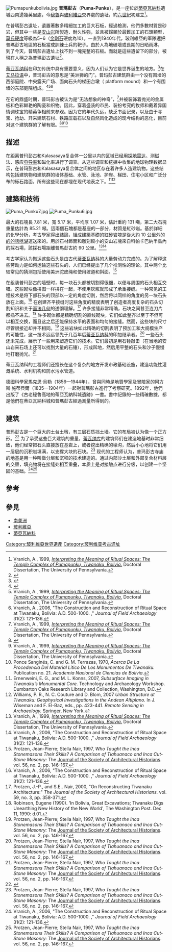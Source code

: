 {{Infobox ancient site
| name = 普瑪彭古
  |native_name = {{lang|es|Puma Punku}}
  |alternate_name = 
  |image = Puma Punku14.JPG
  |imagealttext = 
  |caption =普瑪彭古
  |map = 
  |map_caption = 普瑪彭古
  |map_type = Bolivia
  |map_alt = 
  |latitude  = -16.56169
  |longitude  = -68.679931
  |map_size = 
  |location = [[玻利維亞|玻利維亞]]
  |region = 
  |coordinates = 
  |type = 
  |part_of = 
  |length = 
  |width = 
  |area = 
  |height = 
  |builder = 
  |material = 
  |built = 
  |abandoned = 
  |epochs = 
  |cultures = 
  |dependency_of = 
  |occupants = 
  |event = 
  |excavations = 
  |archaeologists = 
  |condition = 
  |ownership = 
  |management = 
  |public_access = 
  |website = <!-- {{URL|example.com}} -->
  |notes = 
}}
[[Image:Pumapunkubolivia.jpg|thumb]]
'''普瑪彭古'''（'''Puma-Punku'''），是一座位於[[蒂亞瓦納科|蒂亞瓦納科]]遺城西南邊幾英里處，今[[秘魯|秘魯]]與[[玻利維亞|玻利維亞]]交界處的遺址，約[[六世紀|六世紀]]初建立<ref name="Vranich1999">Vranich, A., 1999, [http://repository.upenn.edu/dissertations/AAI9926211/ ''Interpreting the Meaning of Ritual Spaces: The Temple Complex of Pumapunku, Tiwanaku, Bolivia.''] {{Wayback|url=http://repository.upenn.edu/dissertations/AAI9926211/ |date=20210119132237 }} Doctoral Dissertation, The University of Pennsylvania.</ref>。 

在普瑪彭古遺址，遺置著數多精細加工的巨大石板，經過檢測，他們多數材質是砂岩，但其中一些是[[安山岩|安山岩]]所製造、耐久性強，並且被歸類於最難加工的石頭類型，[[莫氏硬度|莫氏硬度]]等級為5~6（[[金剛石|金剛石]]硬度為10）。一直到1940年代，玻利維亞的軍隊還把普瑪彭古地區的石板當成訓練士兵的靶子。由於人為地破壞或長期的日晒雨淋， 到了今天，普瑪彭古遺址上找不到一塊完整的石板。而就是這些遺留下的部分，被現在人稱之為普瑪彭古遺址<ref>{{Cite web|title=一名考古学家虚拟复原了前印加神庙，整个过程如同拼乐高_文化_好奇心日报|url=http://www.qdaily.com/articles/60680.html|accessdate=2021-03-19|work=www.qdaily.com|archive-date=2020-01-05|archive-url=https://web.archive.org/web/20200105112734/http://www.qdaily.com/articles/60680.html|dead-url=no}}</ref>。

[[蒂亞瓦納科|蒂亚瓦纳科]]在印加传统中具有重要意义，因为人们认为它是世界诞生的地方。<ref name="Sage Knowledge">{{cite book|last=Birx|first=H. James|title=Encyclopedia of Anthropology.|year=2006|publisher=SAGE Publications, Inc.|location=Thousand Oaks, CA|url=http://knowledge.sagepub.com/view/anthropology/n873.xml?rskey=7cf0RS&row=1|access-date=2020-08-30|archive-date=2013-10-29|archive-url=https://web.archive.org/web/20131029214444/http://knowledge.sagepub.com/view/anthropology/n873.xml?rskey=7cf0RS&row=1|dead-url=no}}</ref>在[[艾馬拉語|艾马拉语]]中，普玛彭古的意思是“美洲狮的门”。普玛彭古建筑群由一个没有围墙的西部庭院、中央露天广场、面向石头的梯田台墩（ platform mound）和一个有围墙的东部庭院组成。<ref name="Isbell2004a">{{Citation|last=Isbell|first=William H.|year=2004|chapter=Palaces and Politics in the Andean Middle Horizon|pages=191–246|editor1-last=Evans|editor1-first=Susan Toby|editor2-last=Pillsbury|editor2-first=Joanne|title=Palaces of the Ancient New World|place=[[Washington,_D.C.|Washington, D.C.]]|publisher=[[Dumbarton_Oaks|Dumbarton Oaks]] Research Library and Collection|isbn=0-88402-300-1|chapter-url=http://www.doaks.org/resources/publications/doaks-online-publications/pre-columbian-studies/palaces-of-the-ancient-new-world/isbn-0-88402-300-1.pdf/view|accessdate=2010-04-26|archive-date=2013-10-29|archive-url=https://web.archive.org/web/20131029194200/http://www.doaks.org/resources/publications/doaks-online-publications/pre-columbian-studies/palaces-of-the-ancient-new-world/isbn-0-88402-300-1.pdf/view|dead-url=yes}}</ref><ref name="Vranich19992">Vranich, A., 1999, [http://repository.upenn.edu/dissertations/AAI9926211/ ''Interpreting the Meaning of Ritual Spaces: The Temple Complex of Pumapunku, Tiwanaku, Bolivia.''] {{Wayback|url=http://repository.upenn.edu/dissertations/AAI9926211/ |date=20210119132237 }} Doctoral Dissertation, The University of Pennsylvania.</ref><ref name="Vranich2006">Vranich, A., 2006, "The Construction and Reconstruction of Ritual Space at Tiwanaku, Bolivia: A.D. 500-1000. ," ''Journal of Field Archaeology'' 31(2): 121–136.</ref>

在它的鼎盛时期，普玛彭古被认为是“无法想象的神奇”，<ref name="Vranich19993">Vranich, A., 1999, [http://repository.upenn.edu/dissertations/AAI9926211/ ''Interpreting the Meaning of Ritual Spaces: The Temple Complex of Pumapunku, Tiwanaku, Bolivia.''] {{Wayback|url=http://repository.upenn.edu/dissertations/AAI9926211/ |date=20210119132237 }} Doctoral Dissertation, The University of Pennsylvania.</ref>并被装饰着抛光的金属板和色彩鲜艳的陶瓷和织物。因此，穿着盛装的市民、装扮考究的牧师和戴着异国情调珠宝的精英争相前来参观。因为它的年代久远，缺乏书面记录，以及由于寻宝、抢劫、开采建筑石材、铁路压载石以及自然风化造成的现今结构的恶化，目前对这个建筑群的了解有限。<ref name="Isbell2004a2">{{Citation|last=Isbell|first=William H.|year=2004|chapter=Palaces and Politics in the Andean Middle Horizon|pages=191–246|editor1-last=Evans|editor1-first=Susan Toby|editor2-last=Pillsbury|editor2-first=Joanne|title=Palaces of the Ancient New World|place=[[Washington,_D.C.|Washington, D.C.]]|publisher=[[Dumbarton_Oaks|Dumbarton Oaks]] Research Library and Collection|isbn=0-88402-300-1|chapter-url=http://www.doaks.org/resources/publications/doaks-online-publications/pre-columbian-studies/palaces-of-the-ancient-new-world/isbn-0-88402-300-1.pdf/view|accessdate=2010-04-26|archive-date=2013-10-29|archive-url=https://web.archive.org/web/20131029194200/http://www.doaks.org/resources/publications/doaks-online-publications/pre-columbian-studies/palaces-of-the-ancient-new-world/isbn-0-88402-300-1.pdf/view|dead-url=yes}}</ref><ref name="Vranich19994">Vranich, A., 1999, [http://repository.upenn.edu/dissertations/AAI9926211/ ''Interpreting the Meaning of Ritual Spaces: The Temple Complex of Pumapunku, Tiwanaku, Bolivia.''] {{Wayback|url=http://repository.upenn.edu/dissertations/AAI9926211/ |date=20210119132237 }} Doctoral Dissertation, The University of Pennsylvania.</ref><ref name="Sangines1970">Ponce Sanginés, C. and G. M. Terrazas, 1970, ''Acerca De La Procedencia Del Material Lítico De Los Monumentos De Tiwanaku.'' Publication no. 21. ''Academia Nacional de Ciencias de Bolivia''.</ref>

== 描述 ==
在距离普玛彭古和Kalasasaya复合体一公里以内的区域已经用[[探地雷达|探地雷达]]、测磁法、感应[[電導率|电导率]]和磁化率进行了调查。从这些调查和挖掘中收集的地球物理数据显示，在普玛彭古和Kalasasaya复合体之间的地区存在着许多人造建筑物。这些结构包括建筑物和建筑群的墙体基础、水管、泳池、护岸、梯田、住宅小区和广泛分布的砾石路面，所有这些现在都埋在现代地表之下。<ref name="Ernenweini +2007">Ernenweini, E. G., and M. L. Konns, 2007, ''Subsurface Imaging in Tiwanaku’s Monumental Core.'' Technology and Archaeology Workshop. Dumbarton Oaks Research Library and Collection, Washington, D.C.</ref><ref name="Willaims+2007">Williams, P. R., N. C. Couture and D. Blom, 2007 ''Urban Structure at Tiwanaku: Geophysical Investigations in the Andean Altiplano.'' In J. Wiseman and F. El-Baz, eds., pp. 423-441. ''Remote Sensing in Archaeology.'' Springer, New York.</ref>

== 建築和技術 ==
[[File:Puma_Punku7.jpg|right]]
[[File:Puma_Punku6.jpg|right]]

最大的石塊長 7.81 米，寬 5.17 米，平均厚 1.07 米，估計重約 131 噸，第二大石塊重量估計為 85.21 噸。這兩個石塊都是基座的一部分，材質是紅砂岩。基於詳細的化學分析，考古學家得出結論，組成建築基礎的紅砂岩塊是從大約 10 公里外的[[的的喀喀湖|的的喀喀湖]]運送來的。用於石材飾面和雕刻較小的安山岩塊來自科帕卡巴納半島內的採石場，該採石場距離普馬彭古約 90 公里。<ref name="Vranich19996">Vranich, A., 1999, [http://repository.upenn.edu/dissertations/AAI9926211/ ''Interpreting the Meaning of Ritual Spaces: The Temple Complex of Pumapunku, Tiwanaku, Bolivia.''] {{Wayback|url=http://repository.upenn.edu/dissertations/AAI9926211/ |date=20210119132237 }} Doctoral Dissertation, The University of Pennsylvania.</ref><ref name="Vranich20064">Vranich, A., 2006, "The Construction and Reconstruction of Ritual Space at Tiwanaku, Bolivia: A.D. 500-1000. ," ''Journal of Field Archaeology'' 31(2): 121–136.</ref>

考古学家认为搬运这些石头是由古代[[蒂亞瓦納科|蒂亚瓦纳科]]的大量劳动力完成的。为了解释这些劳动力是如何运输这些石头的，人们已经提出了几个推测性的理论。其中两个比较常见的猜测包括使用美洲驼皮绳和使用坡道和斜面。<ref name="ProtzenNair1997">Protzen, Jean-Pierre; Stella Nair, 1997, ''Who Taught the Inca Stonemasons Their Skills? A Comparison of Tiahuanaco and Inca Cut-Stone Masonry:'' The [[Journal_of_the_Society_of_Architectural_Historians|Journal of the Society of Architectural Historians]]. vol. 56, no. 2, pp. 146-167.</ref>

在组装普玛彭古的墙壁时，每一块石头都被切割得很细，以便与周围的石头相互交错。这些砌块像拼图一样拼在一起，不使用灰浆就形成了承重接缝。一种常见的工程技术是将下部石头的顶部以一定的角度切割，然后将以同样的角度的另一块石头放在上面。<ref name="Vranich20062">Vranich, A., 2006, "The Construction and Reconstruction of Ritual Space at Tiwanaku, Bolivia: A.D. 500-1000. ," ''Journal of Field Archaeology'' 31(2): 121–136.</ref> 在创建齐平接缝时这些角度的精度表明了创造者高度复杂的石头切割知识和关于[[画法几何|画法几何]]的透彻理解。<ref name="ProtzenNair2000">Protzen, J.-P., and S.E.. Nair, 2000, "On Reconstructing Tiwanaku Architecture:" ''The Journal of the Society of Architectural Historians.'' vol. 59, no. 3, pp. 358-371.</ref> 许多接缝非常精确，石块之间甚至连刀片都插不进去。<ref>Robinson, Eugene (1990). 'In Bolivia, Great Excavations; Tiwanaku Digs Unearthing New History of the New World', The Washington Post. Dec 11, 1990: d.01.</ref> 许多砌体都是精确切割的直线砌块，它们如此整齐以至于不但可以相互交换，而且这之后还能保持水平的表面和均匀的接缝。然而，这些块的尺寸尽管很接近却并不相同。<ref name="ProtzenNair19972">Protzen, Jean-Pierre; Stella Nair, 1997, ''Who Taught the Inca Stonemasons Their Skills? A Comparison of Tiahuanaco and Inca Cut-Stone Masonry:'' The [[Journal_of_the_Society_of_Architectural_Historians|Journal of the Society of Architectural Historians]]. vol. 56, no. 2, pp. 146-167.</ref> 这些岩块如此精确的切割表明了预加工和大规模生产的可能性，这一技术远远领先于几百年后[[蒂亞瓦納科|蒂亚瓦纳科]]的印加继承者。<ref name="ProtzenNair19973">Protzen, Jean-Pierre; Stella Nair, 1997, ''Who Taught the Inca Stonemasons Their Skills? A Comparison of Tiahuanaco and Inca Cut-Stone Masonry:'' The [[Journal_of_the_Society_of_Architectural_Historians|Journal of the Society of Architectural Historians]]. vol. 56, no. 2, pp. 146-167.</ref> 一些石头还未完成，展示了一些用来塑造它们的技术。它们最初是用石锤敲击（在当地的安山岩采石场上还可以找到大量的石锤），形成凹地，然后用平整的石头和沙子慢慢地打磨抛光。<ref name="ProtzenNair19974">Protzen, Jean-Pierre; Stella Nair, 1997, ''Who Taught the Inca Stonemasons Their Skills? A Comparison of Tiahuanaco and Inca Cut-Stone Masonry:'' The [[Journal_of_the_Society_of_Architectural_Historians|Journal of the Society of Architectural Historians]]. vol. 56, no. 2, pp. 146-167.</ref>

蒂亚瓦纳科的工程师们还擅长在这个复杂的地方开发市政基础设施，建造功能性灌溉系统、水利机构和防水污水管道。

德國科學家馬克思·烏勒（1856—1944年），曾與同時是地質學家及冒險家的阿方斯·施蒂貝爾（1835—1904年）一起對普瑪彭古進行了考察研究。1892年，他們出版了《古老秘魯高地的蒂亞瓦納科城遺跡》一書。書中記錄的一些精確數據，都是他們在蒂亞瓦納科城和普瑪彭古經過測量所得到的。

== 建筑 ==
普玛彭古是一个巨大的土台土墩，有三层石质挡土墙。它的布局被认为像一个正方形。<ref name="Young-Sánchez 2004">{{cite book|last=Young-Sánchez|first=Margaret|title=. Tiwanaku: Ancestors of the Inca|year=2004|publisher=Denver Art Museum|location=Denver, CO}}</ref> 为了承受这些巨大建筑的重量，[[蒂瓦纳库|蒂瓦纳库]]的建筑师们在建造地基时非常细致，他们经常把石头直接放在基岩上，或者挖出精确的壕沟，然后小心地将它们用一层层的沉积岩填满，以支撑大块的石块。<ref name="ProtzenNair19975">Protzen, Jean-Pierre; Stella Nair, 1997, ''Who Taught the Inca Stonemasons Their Skills? A Comparison of Tiahuanaco and Inca Cut-Stone Masonry:'' The [[Journal_of_the_Society_of_Architectural_Historians|Journal of the Society of Architectural Historians]]. vol. 56, no. 2, pp. 146-167.</ref> 现代的工程师认为，普玛彭古寺庙的地基是用一种叫做分层和沉积的技术建造的。通过内部沙土层和外部复合材料层的交替，填充物将在接缝处相互重叠，本质上是对接触点进行分级，以创建一个坚固的基础。<ref name="Vranich20063">Vranich, A., 2006, "The Construction and Reconstruction of Ritual Space at Tiwanaku, Bolivia: A.D. 500-1000. ," ''Journal of Field Archaeology'' 31(2): 121–136.</ref><ref name="ProtzenNair19976">Protzen, Jean-Pierre; Stella Nair, 1997, ''Who Taught the Inca Stonemasons Their Skills? A Comparison of Tiahuanaco and Inca Cut-Stone Masonry:'' The [[Journal_of_the_Society_of_Architectural_Historians|Journal of the Society of Architectural Historians]]. vol. 56, no. 2, pp. 146-167.</ref>

== 參考 ==
{{Reflist|2}}

== 參見 ==
* [[南美洲|南美洲]]
* [[玻利維亞|玻利維亞]]
* [[蒂亞瓦納科|蒂亞瓦納科]]

[[Category:玻利維亞世界遺產|Category:玻利維亞世界遺產]]
[[Category:玻利维亚考古遗址|Category:玻利维亚考古遗址]]
